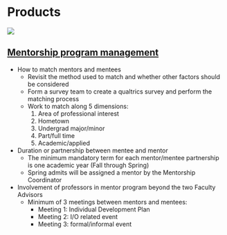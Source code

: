# Products {#products}

![](images/product.PNG)

## [Mentorship program management](https://bookdown.org/kulasj/mentoruser/)
* How to match mentors and mentees 
    + Revisit the method used to match and whether other factors should be considered
    + Form a survey team to create a qualtrics survey and perform the matching process
    + Work to match along 5 dimensions: 
        1. Area of professional interest
        2. Hometown
        3. Undergrad major/minor
        4. Part/full time
        5. Academic/applied 
* Duration or partnership between mentee and mentor
    + The minimum mandatory term for each mentor/mentee partnership is one academic year (Fall through Spring)
    + Spring admits will be assigned a mentor by the Mentorship Coordinator

        
* Involvement of professors in mentor program beyond the two Faculty Advisors
    + Minimum of 3 meetings between mentors and mentees: 
        + Meeting 1: Individual Development Plan
        + Meeting 2: I/O related event
        + Meeting 3: formal/informal event 
